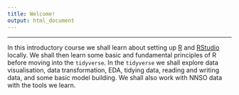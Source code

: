 ```yaml
---
title: Welcome!
output: html_document
---
```



---


In this introductory course we shall learn about setting up [R](https://cran.r-project.org/) and [RStudio](https://rstudio.org/) locally. We shall then learn some basic and fundamental principles of R before moving into the `tidyverse`. In the `tidyverse` we shall explore data visualisation, data transformation, EDA, tidying data, reading and writing data, and some basic model building. We shall also work with NNSO data with the tools we learn.
